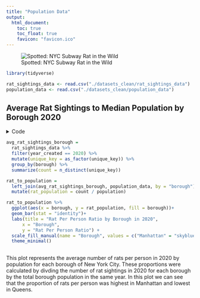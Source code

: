 ```yaml
---
title: "Population Data"
output: 
  html_document:
    toc: true
    toc_float: true
    favicon: "favicon.ico"
---
```


![Spotted: NYC Subway Rat in the Wild](images/rat.jpeg)

```r
library(tidyverse)

rat_sightings_data <- read.csv("./datasets_clean/rat_sightings_data")
population_data <- read.csv("./datasets_clean/population_data")
```


## Average Rat Sightings to Median Population by Borough 2020
<details>
  <summary>Code</summary>
```r
avg_rat_sightings_borough = 
  rat_sightings_data %>% 
  filter(year_created == 2020) %>% 
  mutate(unique_key = as_factor(unique_key)) %>% 
  group_by(borough) %>% 
  summarize(count = n_distinct(unique_key))

rat_to_population = 
  left_join(avg_rat_sightings_borough, population_data, by = "borough") %>% 
  mutate(rat_population = count / population)

rat_to_population %>% 
  ggplot(aes(x = borough, y = rat_population, fill = borough))+
  geom_bar(stat = "identity")+
  labs(title = "Rat Per Person Ratio by Borough in 2020",
      x = "Borough",
      y = "Rat Per Person Ratio") +
  scale_fill_manual(name = "Borough", values = c("Manhattan" = "skyblue", "Bronx" = "orange", "Brooklyn" = "pink", "Queens" = "purple", "Staten Island" = "red")) +
  theme_minimal()
```
</details>

```r
avg_rat_sightings_borough = 
  rat_sightings_data %>% 
  filter(year_created == 2020) %>% 
  mutate(unique_key = as_factor(unique_key)) %>% 
  group_by(borough) %>% 
  summarize(count = n_distinct(unique_key))

rat_to_population = 
  left_join(avg_rat_sightings_borough, population_data, by = "borough") %>% 
  mutate(rat_population = count / population)

rat_to_population %>% 
  ggplot(aes(x = borough, y = rat_population, fill = borough))+
  geom_bar(stat = "identity")+
  labs(title = "Rat Per Person Ratio by Borough in 2020",
      x = "Borough",
      y = "Rat Per Person Ratio") +
  scale_fill_manual(name = "Borough", values = c("Manhattan" = "skyblue", "Bronx" = "orange", "Brooklyn" = "pink", "Queens" = "purple", "Staten Island" = "red")) +
  theme_minimal()
  
```

This plot represents the average number of rats per person in 2020 by population for each borough of New York City. These proportions were calculated by divding the number of rat sightings in 2020 for each borough by the total borough population in the same year. In this plot we can see that the proportion of rats per person was highest in Manhattan and lowest in Queens. 
